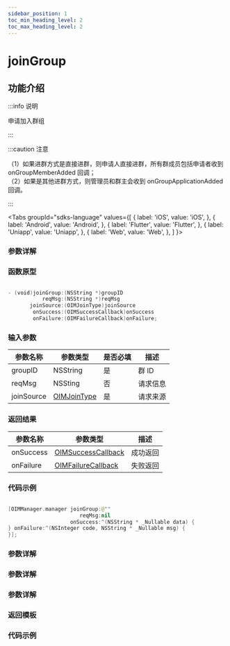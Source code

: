 ```yaml
---
sidebar_position: 1
toc_min_heading_level: 2
toc_max_heading_level: 2
---
```


# joinGroup

## 功能介绍

:::info 说明

申请加入群组

:::

:::caution 注意

（1）如果进群方式是直接进群，则申请人直接进群，所有群成员包括申请者收到 onGroupMemberAdded 回调；  
（2）如果是其他进群方式，则管理员和群主会收到 onGroupApplicationAdded 回调。

:::

<Tabs
groupId="sdks-language"
values={[
{ label: 'iOS', value: 'iOS', },
{ label: 'Android', value: 'Android', },
{ label: 'Flutter', value: 'Flutter', },
{ label: 'Uniapp', value: 'Uniapp', },
{ label: 'Web', value: 'Web', },
]
}>

<TabItem value="Flutter">

### 参数详解

</TabItem>

<TabItem value="iOS">

### 函数原型

```swift showLineNumbers

- (void)joinGroup:(NSString *)groupID
           reqMsg:(NSString *)reqMsg
       joinSource:(OIMJoinType)joinSource
        onSuccess:(OIMSuccessCallback)onSuccess
        onFailure:(OIMFailureCallback)onFailure;

```

### 输入参数

| 参数名称   | 参数类型                                     | 是否必填 | 描述     |
| ---------- | -------------------------------------------- | -------- | -------- |
| groupID    | NSString                                     | 是       | 群 ID    |
| reqMsg     | NSSting                                      | 否       | 请求信息 |
| joinSource | [OIMJoinType](docs/sdks/Enum/JoinSource.mdx) | 是       | 请求来源 |

### 返回结果

| 参数名称  | 参数类型                                               | 描述     |
| --------- | ------------------------------------------------------ | -------- |
| onSuccess | [OIMSuccessCallback](docs/sdks/Callback/onSuccess.mdx) | 成功返回 |
| onFailure | [OIMFailureCallback](docs/sdks/Callback/onError.mdx)   | 失败返回 |

### 代码示例

```swift showLineNumbers

[OIMManager.manager joinGroup:@""
                       reqMsg:nil
                    onSuccess:^(NSString * _Nullable data) {
} onFailure:^(NSInteger code, NSString * _Nullable msg) {
}];

```

</TabItem>

<TabItem value="Android">

### 参数详解

</TabItem>

<TabItem value="Web">

### 参数详解

</TabItem>

<TabItem value="Uniapp">

### 参数详解

### 返回模板

### 代码示例

</TabItem>

</Tabs>
